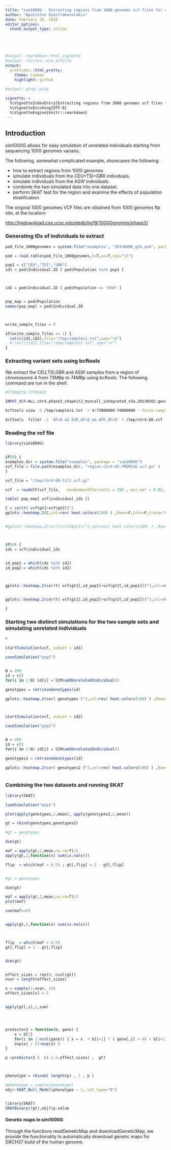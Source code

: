 ```yaml
---
title: "sim1000G - Extracting regions from 1000 genomes vcf files for use with sim1000G"
author: "Apostolos Dimitromanolakis"
date: February 10, 2018
editor_options: 
  chunk_output_type: inline





#output: rmarkdown::html_vignette
#output: rticles::acm_article
output:
  prettydoc::html_pretty:
    theme: cayman
    highlight: github
    
#output: pinp::pinp

vignette: >
  %\VignetteIndexEntry{Extracting regions from 1000 genomes vcf files for use with sim1000G}
  %\VignetteEncoding{UTF-8}
  %\VignetteEngine{knitr::rmarkdown}
---
```


## Introduction


sim1000G allows for easy simulation of unrelated individuals starting from sequencing 1000 genomes varians.

The following, somewhat complicated example, showcases the following:

* how to extract regions from 1000 genomes
* simulate individuals from the CEU+TSI+GBR individuals.
* simulate individuals from the ASW individuals.
* combinte the two simulated data into one dataset.
* perform SKAT test for the region and examine the effects of population stratification


The original 1000 genomes VCF files are obtained from 1000 genomes ftp site, at the location:

[http://hgdownload.cse.ucsc.edu/gbdb/hg19/1000Genomes/phase3/](http://hgdownload.cse.ucsc.edu/gbdb/hg19/1000Genomes/phase3/)


### Generating IDs of individuals to extract

```R


ped_file_1000genomes = system.file("examples", "20130606_g1k.ped", package = "sim1000G")

ped = read.table(ped_file_1000genomes,h=T,as=T,sep="\t")

pop1 = c("CEU","TSI","GBR")
id1 = ped$Individual.ID [ ped$Population %in% pop1 ]



id2 = ped$Individual.ID [ ped$Population == "ASW" ]


pop_map = ped$Population
names(pop_map) = ped$Individual.ID



write_sample_files = 0

if(write_sample_files == 1) {
  cat(c(id1,id2),file="/tmp/samples1.txt",sep="\n")
  # cat(c(id2),file="/tmp/samples2.txt",sep="\n")
}


```


### Extracting variant sets using bcftools


We extract the CEU,TSI,GBR and ASW samples from a region of chromosome 4 from 73MBp to 74MBp using bcftools. The following command are run in the shell:



```sh

#77356278-77703432

INPUT_VCF=ALL.chr4.phase3_shapeit2_mvncall_integrated_v5a.20130502.genotypes.vcf.gz

bcftools view -S /tmp/samples1.txt -r 4:73000000-74000000 --force-samples $INPUT_VCF > /tmp/chr4-80.vcf

bcftools  filter -i 'AF>0 && EUR_AF>0 && AFR_AF>0' < /tmp/chr4-80.vcf | gzip > /tmp/chr4-80-filt.vcf.gz


```
 
 
### Reading the vcf file

```R
library(sim1000G)


if(0) {
examples_dir = system.file("examples", package = "sim1000G")
vcf_file = file.path(examples_dir, "region-chr4-93-TMEM156.vcf.gz" )
}

vcf_file = "/tmp/chr4-80-filt.vcf.gz"

vcf  = readVCF(vcf_file,   maxNumberOfVariants = 200 , min_maf = 0.02, max_maf = 0.32)

table( pop_map[ vcf$individual_ids ])

C = cor(t( vcf$gt1+vcf$gt2))^2
gplots::heatmap.2(C,col=rev( heat.colors(100) ) ,Rowv=F,Colv=F,trace="none",breaks=seq(0,1,l=101))


#gplots::heatmap.2(cor(t(vcf2$gt1))^2,col=rev( heat.colors(100) ) ,Rowv=F,Colv=F,trace="none")



if(0) {
ids = vcf$individual_ids


id_pop1 = which(ids %in% id1)
id_pop2 = which(ids %in% id2)



gplots::heatmap.2(cor(t( vcf$gt1[,id_pop1]+vcf$gt2[,id_pop1]))^2,col=rev( heat.colors(100) ) ,Rowv=F,Colv=F,trace="none",breaks=seq(0,1,l=101))


gplots::heatmap.2(cor(t( vcf$gt1[,id_pop2]+vcf$gt2[,id_pop2]))^2,col=rev( heat.colors(100) ) ,Rowv=F,Colv=F,trace="none",breaks=seq(0,1,l=101))

}

```


### Starting two distinct simulations for the two sample sets and simulating unrelated individuals


```R
#

startSimulation(vcf, subset = id1)

saveSimulation("pop1")


N = 200
id = c()
for(i in 1:N) id[i] = SIM$addUnrelatedIndividual()

genotypes = retrieveGenotypes(id)

gplots::heatmap.2(cor( genotypes )^2,col=rev( heat.colors(100) ) ,Rowv=F,Colv=F,trace="none",breaks=seq(0,1,l=101))



startSimulation(vcf, subset = id2)

saveSimulation("pop2")


N = 200
id = c()
for(i in 1:N) id[i] = SIM$addUnrelatedIndividual()

genotypes2 = retrieveGenotypes(id)

gplots::heatmap.2(cor( genotypes2 )^2,col=rev( heat.colors(100) ) ,Rowv=F,Colv=F,trace="none",breaks=seq(0,1,l=101))



```




### Combining the two datasets and running SKAT


```r
library(SKAT)

loadSimulation("pop1")

plot(apply(genotypes,2,mean), apply(genotypes2,2,mean))

gt = rbind(genotypes,genotypes2)

#gt = genotypes

dim(gt)

maf = apply(gt,2,mean,na.rm=T)/2
apply(gt,2,function(x) sum(is.na(x)))

flip  = which(maf > 0.5) ; gt[,flip] = 2 - gt[,flip]


#gt = genotypes

dim(gt)

maf = apply(gt,2,mean,na.rm=T)/2
plot(maf)

sum(maf==0)


apply(gt,2,function(x) sum(is.na(x)))



flip  = which(maf > 0.5)
gt[,flip] = 2 - gt[,flip]


dim(gt)


effect_sizes = rep(0, ncol(gt))
nvar = length(effect_sizes)

s = sample(1:nvar, 33)
effect_sizes[s] = 5


apply(gt[,s],1,sum)




predictor2 = function(b, geno) {
    x = b[1] 
    for(i in 1:ncol(geno)) { x = x  + b[i+1] * ( geno[,i] > 0) + b[i+1] * ( geno[,i] > 1)   }
    exp(x) / (1+exp(x) )
}

p =predictor2 (  c(-1.5,effect_sizes) ,  gt)



phenotype = rbinom( length(p) , 1 , p ) 

#phenotype = sample(phenotype)
obj<-SKAT_Null_Model(phenotype ~ 1, out_type="D")


library(SKAT)
SKATBinary((gt),obj)$p.value


```

#### Genetic maps in sim1000G


Through the functions readGeneticMap and downloadGeneticMap, we provide the functionality to automatically download genetic maps for GRCH37 build of the human genome. 
